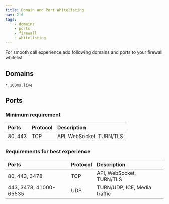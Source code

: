```yaml
---
title: Domain and Port Whitelisting
nav: 2.6
tags:
    - domains
    - ports
    - firewall
    - whitelisting
---
```


<Content alias="domainsAndPorts" />

For smooth call experience add following domains and ports to your firewall whitelist

## Domains

`*.100ms.live`

## Ports

### Minimum requirement

| Ports                  | Protocol  | Description                   |
| :--------------------- | :-------- | :---------------------------- |
| 80, 443                | TCP       | API, WebSocket, TURN/TLS      |

### Requirements for best experience

| Ports                  | Protocol  | Description                   |
| :--------------------- | :-------- | :---------------------------- |
| 80, 443, 3478          | TCP       | API, WebSocket, TURN/TLS      |
| 443, 3478, 41000-65535 | UDP       | TURN/UDP, ICE, Media traffic  |
